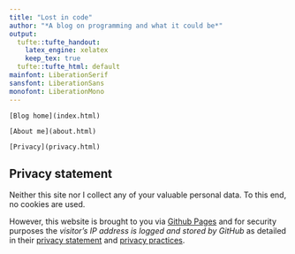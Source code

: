 ```yaml
---
title: "Lost in code"
author: "*A blog on programming and what it could be*"
output:
  tufte::tufte_handout:
    latex_engine: xelatex
    keep_tex: true
  tufte::tufte_html: default
mainfont: LiberationSerif
sansfont: LiberationSans
monofont: LiberationMono
---
```


```marginfigure
[Blog home](index.html)

[About me](about.html)

[Privacy](privacy.html)
```

## Privacy statement

Neither this site nor I collect any of your valuable personal data. To
this end, no cookies are used.

However, this website is brought to you via [Github
Pages](https://docs.github.com/en/pages/getting-started-with-github-pages/about-github-pages)
and for security purposes the *visitor's IP address is logged and
stored by GitHub* as detailed in their [privacy
statement](https://docs.github.com/en/site-policy/privacy-policies/github-privacy-statement)
and [privacy
practices](https://docs.github.com/en/site-policy/privacy-policies/global-privacy-practices).
